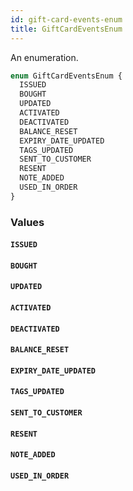 ```yaml
---
id: gift-card-events-enum
title: GiftCardEventsEnum
---
```


An enumeration.

```graphql
enum GiftCardEventsEnum {
  ISSUED
  BOUGHT
  UPDATED
  ACTIVATED
  DEACTIVATED
  BALANCE_RESET
  EXPIRY_DATE_UPDATED
  TAGS_UPDATED
  SENT_TO_CUSTOMER
  RESENT
  NOTE_ADDED
  USED_IN_ORDER
}
```

### Values

#### `ISSUED`

#### `BOUGHT`

#### `UPDATED`

#### `ACTIVATED`

#### `DEACTIVATED`

#### `BALANCE_RESET`

#### `EXPIRY_DATE_UPDATED`

#### `TAGS_UPDATED`

#### `SENT_TO_CUSTOMER`

#### `RESENT`

#### `NOTE_ADDED`

#### `USED_IN_ORDER`

